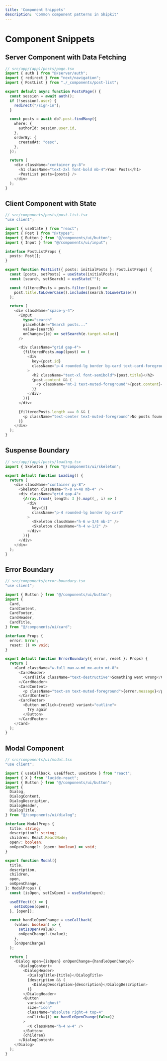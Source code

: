 ```yaml
---
title: 'Component Snippets'
description: 'Common component patterns in Shipkit'
---
```


# Component Snippets

## Server Component with Data Fetching

```typescript
// src/app/(app)/posts/page.tsx
import { auth } from "@/server/auth";
import { redirect } from "next/navigation";
import { PostList } from "./_components/post-list";

export default async function PostsPage() {
  const session = await auth();
  if (!session?.user) {
    redirect("/sign-in");
  }

  const posts = await db?.post.findMany({
    where: {
      authorId: session.user.id,
    },
    orderBy: {
      createdAt: "desc",
    },
  });

  return (
    <div className="container py-8">
      <h1 className="text-2xl font-bold mb-4">Your Posts</h1>
      <PostList posts={posts} />
    </div>
  );
}
```

## Client Component with State

```typescript
// src/components/posts/post-list.tsx
"use client";

import { useState } from "react";
import { Post } from "@/types";
import { Button } from "@/components/ui/button";
import { Input } from "@/components/ui/input";

interface PostListProps {
  posts: Post[];
}

export function PostList({ posts: initialPosts }: PostListProps) {
  const [posts, setPosts] = useState(initialPosts);
  const [search, setSearch] = useState("");

  const filteredPosts = posts.filter((post) =>
    post.title.toLowerCase().includes(search.toLowerCase())
  );

  return (
    <div className="space-y-4">
      <Input
        type="search"
        placeholder="Search posts..."
        value={search}
        onChange={(e) => setSearch(e.target.value)}
      />

      <div className="grid gap-4">
        {filteredPosts.map((post) => (
          <div
            key={post.id}
            className="p-4 rounded-lg border bg-card text-card-foreground"
          >
            <h2 className="text-xl font-semibold">{post.title}</h2>
            {post.content && (
              <p className="mt-2 text-muted-foreground">{post.content}</p>
            )}
          </div>
        ))}
      </div>

      {filteredPosts.length === 0 && (
        <p className="text-center text-muted-foreground">No posts found</p>
      )}
    </div>
  );
}
```

## Suspense Boundary

```typescript
// src/app/(app)/posts/loading.tsx
import { Skeleton } from "@/components/ui/skeleton";

export default function Loading() {
  return (
    <div className="container py-8">
      <Skeleton className="h-8 w-48 mb-4" />
      <div className="grid gap-4">
        {Array.from({ length: 3 }).map((_, i) => (
          <div
            key={i}
            className="p-4 rounded-lg border bg-card"
          >
            <Skeleton className="h-6 w-3/4 mb-2" />
            <Skeleton className="h-4 w-1/2" />
          </div>
        ))}
      </div>
    </div>
  );
}
```

## Error Boundary

```typescript
// src/components/error-boundary.tsx
"use client";

import { Button } from "@/components/ui/button";
import {
  Card,
  CardContent,
  CardFooter,
  CardHeader,
  CardTitle,
} from "@/components/ui/card";

interface Props {
  error: Error;
  reset: () => void;
}

export default function ErrorBoundary({ error, reset }: Props) {
  return (
    <Card className="w-full max-w-md mx-auto mt-8">
      <CardHeader>
        <CardTitle className="text-destructive">Something went wrong</CardTitle>
      </CardHeader>
      <CardContent>
        <p className="text-sm text-muted-foreground">{error.message}</p>
      </CardContent>
      <CardFooter>
        <Button onClick={reset} variant="outline">
          Try again
        </Button>
      </CardFooter>
    </Card>
  );
}
```

## Modal Component

```typescript
// src/components/ui/modal.tsx
"use client";

import { useCallback, useEffect, useState } from "react";
import { X } from "lucide-react";
import { Button } from "@/components/ui/button";
import {
  Dialog,
  DialogContent,
  DialogDescription,
  DialogHeader,
  DialogTitle,
} from "@/components/ui/dialog";

interface ModalProps {
  title: string;
  description?: string;
  children: React.ReactNode;
  open?: boolean;
  onOpenChange?: (open: boolean) => void;
}

export function Modal({
  title,
  description,
  children,
  open,
  onOpenChange,
}: ModalProps) {
  const [isOpen, setIsOpen] = useState(open);

  useEffect(() => {
    setIsOpen(open);
  }, [open]);

  const handleOpenChange = useCallback(
    (value: boolean) => {
      setIsOpen(value);
      onOpenChange?.(value);
    },
    [onOpenChange]
  );

  return (
    <Dialog open={isOpen} onOpenChange={handleOpenChange}>
      <DialogContent>
        <DialogHeader>
          <DialogTitle>{title}</DialogTitle>
          {description && (
            <DialogDescription>{description}</DialogDescription>
          )}
        </DialogHeader>
        <Button
          variant="ghost"
          size="icon"
          className="absolute right-4 top-4"
          onClick={() => handleOpenChange(false)}
        >
          <X className="h-4 w-4" />
        </Button>
        {children}
      </DialogContent>
    </Dialog>
  );
}
```
